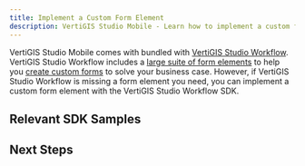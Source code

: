 ```yaml
---
title: Implement a Custom Form Element
description: VertiGIS Studio Mobile - Learn how to implement a custom form element
---
```



VertiGIS Studio Mobile comes with bundled with [VertiGIS Studio Workflow](https://www.vertigisstudio.com/products/vertigis-studio-workflow/). VertiGIS Studio Workflow includes a [large suite of form elements](https://docs.geocortex.com/workflow/latest/help/Default.htm#wf5/help/form-elements/auto-complete.htm%3FTocPath%3DForms%7CForm%2520Element%2520Reference%7C_____0) to help you [create custom forms](tutorial-display-custom-form.mdx) to solve your business case. However, if VertiGIS Studio Workflow is missing a form element you need, you can implement a custom form element with the VertiGIS Studio Workflow SDK.

## Relevant SDK Samples

<RelevantWorkflowSamples />

## Next Steps

<UseCaseContainer>
    <UseCaseCard
        title="VertiGIS Studio Workflow SDK"
        description="Learn more about the VertiGIS Studio Workflow SDK"
        link={useBaseUrl("docs/workflow/overview")}
    />
    <UseCaseCard
        title="Implement a Custom Form Element"
        description="Learn how to build a custom workflow form element"
        link={useBaseUrl(
            "docs/workflow/tutorial-mobile-activity-indicator-form-element"
        )}
    />
</UseCaseContainer>
